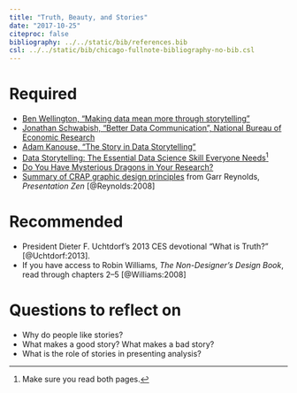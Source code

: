 ```yaml
---
title: "Truth, Beauty, and Stories"
date: "2017-10-25"
citeproc: false
bibliography: ../../static/bib/references.bib
csl: ../../static/bib/chicago-fullnote-bibliography-no-bib.csl
---
```


# Required

- [Ben Wellington, "Making data mean more through storytelling"](https://www.youtube.com/watch?v=6xsvGYIxJok)
- [Jonathan Schwabish, "Better Data Communication", National Bureau of Economic Research](https://vimeo.com/230757062)
- [Adam Kanouse, "The Story in Data Storytelling"](https://www.youtube.com/watch?v=na7h_qv9vL0)
- [Data Storytelling: The Essential Data Science Skill Everyone Needs](https://www.forbes.com/sites/brentdykes/2016/03/31/data-storytelling-the-essential-data-science-skill-everyone-needs/#6640ab7352ad)^[Make sure you read both pages.]
- [Do You Have Mysterious Dragons in Your Research?](https://www.insidehighered.com/advice/2015/01/26/essay-talking-about-your-research)
- [Summary of CRAP graphic design principles](http://www.presentationzen.com/chapter6_spread.pdf) from Garr Reynolds, *Presentation Zen* [@Reynolds:2008]


# Recommended

- President Dieter F. Uchtdorf's 2013 CES devotional "What is Truth?" [@Uchtdorf:2013].&emsp;[<i class="fa fa-file-pdf-o" aria-hidden="true"></i>](/readings/Uchtdorf_Dieter_2013-01-13.pdf)&ensp;[<i class="fa fa-youtube" aria-hidden="true"></i>](https://youtu.be/sgRR9WZPp5c?t=12m50s)
- If you have access to Robin Williams, *The Non-Designer's Design Book*, read through chapters 2–5 [@Williams:2008]


# Questions to reflect on

-	Why do people like stories?
-	What makes a good story? What makes a bad story?
-	What is the role of stories in presenting analysis?

